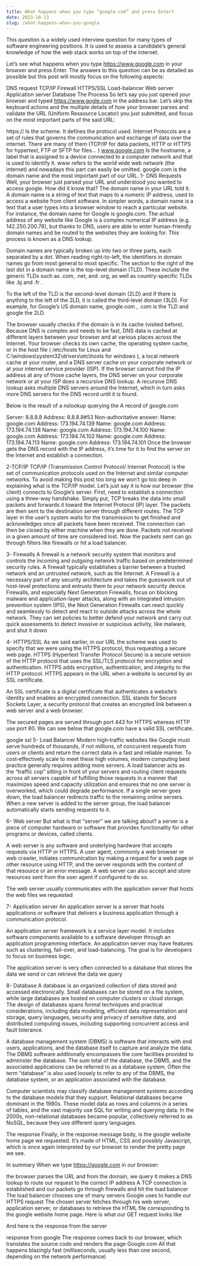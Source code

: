 ```yaml
---
title: What happens when you type “google.com” and press Enter?
date: 2023-10-13
slug: /what-happens-when-you-google
---
```


This question is a widely used interview question for many types of software engineering positions. It is used to assess a candidate’s general knowledge of how the web stack works on top of the internet.

Let’s see what happens when you type https://www.google.com in your browser and press Enter. The answers to this question can be as detailed as possible but this post will mostly focus on the following aspects:

DNS request
TCP/IP
Firewall
HTTPS/SSL
Load-balancer
Web server
Application server
Database
The Process
So let’s say you just opened your browser and typed https://www.gogle.com in the address bar. Let’s skip the keyboard actions and the multiple details of how your browser parses and validate the URL (Uniform Ressource Locator) you just submitted, and focus on the most important parts of the said URL:


https:// Is the scheme. It defines the protocol used. Internet Protocols are a set of rules that governs the communication and exchange of data over the internet. There are many of them (TCP/IP for data packets, HTTP or HTTPS for hypertext, FTP or SFTP for files… )
www.google.com Is the hostname, a label that is assigned to a device connected to a computer network and that is used to identify it. www refers to the world wide web network (the internet) and nowadays this part can easily be omitted. google.com is the domain name and the most important part of our URL.
1- DNS Requests
Well, your browser just parsed your URL and understood you wanted to access google. How did it know that? The domain name in your URL told it. A domain name is a string of text that maps to a numeric IP address, used to access a website from client software. In simpler words, a domain name is a text that a user types into a browser window to reach a particular website. For instance, the domain name for Google is google.com. The actual address of any website like Google is a complex numerical IP address (e.g. 142.250.200.78), but thanks to DNS, users are able to enter human-friendly domain names and be routed to the websites they are looking for. This process is known as a DNS lookup.

Domain names are typically broken up into two or three parts, each separated by a dot. When reading right-to-left, the identifiers in domain names go from most general to most specific. The section to the right of the last dot in a domain name is the top-level domain (TLD). These include the generic TLDs such as .com, .net, and .org, as well as country-specific TLDs like .bj and .fr .

To the left of the TLD is the second-level domain (2LD) and if there is anything to the left of the 2LD, it is called the third-level domain (3LD). For example, for Google’s US domain name, google.com , .com is the TLD and google the 2LD.

The browser usually checks if the domain is in its cache (visited before). Because DNS is complex and needs to be fast, DNS data is cached at different layers between your browser and at various places across the Internet. Your browser checks its own cache, the operating system cache, or in the host file ( /etc/hosts for Linux and C:\windows\system32\drivers\etc\hosts for windows ), a local network cache at your router, and a DNS server cache on your corporate network or at your internet service provider (ISP). If the browser cannot find the IP address at any of those cache layers, the DNS server on your corporate network or at your ISP does a recursive DNS lookup. A recursive DNS lookup asks multiple DNS servers around the Internet, which in turn asks more DNS servers for the DNS record until it is found.

Below is the result of a nslookup querying the A record of google.com

Server: 8.8.8.8
Address: 8.8.8.8#53
Non-authoritative answer:
Name: google.com
Address: 173.194.74.139
Name: google.com
Address: 173.194.74.138
Name: google.com
Address: 173.194.74.100
Name: google.com
Address: 173.194.74.102
Name: google.com
Address: 173.194.74.113
Name: google.com
Address: 173.194.74.101
Once the browser gets the DNS record with the IP address, it’s time for it to find the server on the Internet and establish a connection.

2-TCP/IP
TCP/IP (Transmission Control Protocol/ Internet Protocol) is the set of communication protocols used on the Internet and similar computer networks. To avoid making this post too long we won’t go too deep in explaining what is the TCP/IP model. Let’s just say it is how our browser (the client) connects to Google’s server. First, need to establish a connection using a three-way handshake. Simply put, TCP breaks the data into small packets and forwards it toward the Internet Protocol (IP) layer. The packets are then sent to the destination server through different routes. The TCP layer in the user’s system waits for the transmission to get finished and acknowledges once all packets have been received. The connection can then be closed by either machine when they are done. Packets not received in a given amount of time are considered lost. Now the packets sent can go through filters like firewalls or hit a load balancer.

3- Firewalls
A firewall is a network security system that monitors and controls the incoming and outgoing network traffic based on predetermined security rules. A firewall typically establishes a barrier between a trusted network and an untrusted network, such as the Internet. A Firewall is a necessary part of any security architecture and takes the guesswork out of host-level protections and entrusts them to your network security device. Firewalls, and especially Next Generation Firewalls, focus on blocking malware and application-layer attacks, along with an integrated intrusion prevention system (IPS), the Next Generation Firewalls can react quickly and seamlessly to detect and react to outside attacks across the whole network. They can set policies to better defend your network and carry out quick assessments to detect invasive or suspicious activity, like malware, and shut it down

4- HTTPS/SSL
As we said earlier, in our URL the scheme was used to specify that we were using the HTTPS protocol, thus requesting a secure web page. HTTPS (Hypertext Transfer Protocol Secure) is a secure version of the HTTP protocol that uses the SSL/TLS protocol for encryption and authentication. HTTPS adds encryption, authentication, and integrity to the HTTP protocol. HTTPS appears in the URL when a website is secured by an SSL certificate.

An SSL certificate is a digital certificate that authenticates a website’s identity and enables an encrypted connection. SSL stands for Secure Sockets Layer, a security protocol that creates an encrypted link between a web server and a web browser.

The secured pages are served through port 443 for HTTPS whereas HTTP use port 80. We can see below that google.com have a valid SSL certificate.

google ssl
5- Load Balancer
Modern high‑traffic websites like Google must serve hundreds of thousands, if not millions, of concurrent requests from users or clients and return the correct data in a fast and reliable manner. To cost‑effectively scale to meet these high volumes, modern computing best practice generally requires adding more servers. A load balancer acts as the “traffic cop” sitting in front of your servers and routing client requests across all servers capable of fulfilling those requests in a manner that maximizes speed and capacity utilization and ensures that no one server is overworked, which could degrade performance. If a single server goes down, the load balancer redirects traffic to the remaining online servers. When a new server is added to the server group, the load balancer automatically starts sending requests to it.

6- Web server
But what is that “server” we are talking about? a server is a piece of computer hardware or software that provides functionality for other programs or devices, called clients.

A web server is any software and underlying hardware that accepts requests via HTTP or HTTPS. A user agent, commonly a web browser or web crawler, initiates communication by making a request for a web page or other resource using HTTP, and the server responds with the content of that resource or an error message. A web server can also accept and store resources sent from the user agent if configured to do so.

The web server usually communicates with the application server that hosts the web files we requested

7- Application server
An application server is a server that hosts applications or software that delivers a business application through a communication protocol.

An application server framework is a service layer model. It includes software components available to a software developer through an application programming interface. An application server may have features such as clustering, fail-over, and load-balancing. The goal is for developers to focus on business logic.

The application server is very often connected to a database that stores the data we send or can retrieve the data we query

8- Database
A database is an organized collection of data stored and accessed electronically. Small databases can be stored on a file system, while large databases are hosted on computer clusters or cloud storage. The design of databases spans formal techniques and practical considerations, including data modeling, efficient data representation and storage, query languages, security and privacy of sensitive data, and distributed computing issues, including supporting concurrent access and fault tolerance.

A database management system (DBMS) is software that interacts with end users, applications, and the database itself to capture and analyze the data. The DBMS software additionally encompasses the core facilities provided to administer the database. The sum total of the database, the DBMS, and the associated applications can be referred to as a database system. Often the term “database” is also used loosely to refer to any of the DBMS, the database system, or an application associated with the database.

Computer scientists may classify database management systems according to the database models that they support. Relational databases became dominant in the 1980s. These model data as rows and columns in a series of tables, and the vast majority use SQL for writing and querying data. In the 2000s, non-relational databases became popular, collectively referred to as NoSQL, because they use different query languages.

The response
Finally, in the response message body, is the google website home page we requested. It’s made of HTML, CSS and possibly Javascript, which is once again interpreted by our browser to render the pretty page we see.

In summary
When we type https://google.com in our browser:

the browser parses the URL and from the domain, we query it makes a DNS lookup to route our request to the correct IP address
A TCP connection is established and our packets go through firewalls and hit the load balancer
The load balancer chooses one of many servers Google uses to handle our HTTPS request
The chosen server fetches through his web server, application server, or databases to retrieve the HTML file corresponding to the google website home page. Here is what our GET request looks like

And here is the response from the server

response from google
The response comes back to our browser, which translates the source code and renders the page
Google.com
All that happens blazingly fast (milliseconds, usually less than one second, depending on the network performance)
